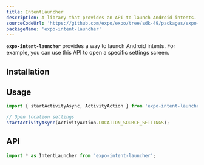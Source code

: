 ```yaml
---
title: IntentLauncher
description: A library that provides an API to launch Android intents.
sourceCodeUrl: 'https://github.com/expo/expo/tree/sdk-49/packages/expo-intent-launcher'
packageName: 'expo-intent-launcher'
---
```



**`expo-intent-launcher`** provides a way to launch Android intents. For example, you can use this API to open a specific settings screen.

<PlatformsSection android emulator />

## Installation

<APIInstallSection />

## Usage

```ts
import { startActivityAsync, ActivityAction } from 'expo-intent-launcher';

// Open location settings
startActivityAsync(ActivityAction.LOCATION_SOURCE_SETTINGS);
```

## API

```js
import * as IntentLauncher from 'expo-intent-launcher';
```

<APISection packageName="expo-intent-launcher" apiName="IntentLauncher" />
